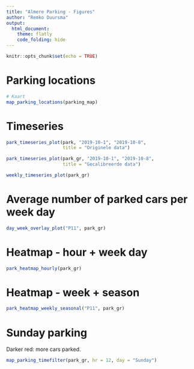 ```yaml
---
title: "Almere Parking - Figures"
author: "Remko Duursma"
output: 
  html_document:
    theme: flatly
    code_folding: hide
---
```




```r
knitr::opts_chunk$set(echo = TRUE)
```



# Parking locations

```r
# Kaart
map_parking_locations(parking_map)
```


# Timeseries

```r
park_timeseries_plot(park, "2019-10-1", "2019-10-8", 
                     title = "Originele data")
```


```r
park_timeseries_plot(park_gr, "2019-10-1", "2019-10-8",
                     title = "Gecalibreerde data")
```


```r
weekly_timeseries_plot(park_gr)
```



# Average number of parked cars per week day

```r
day_week_overlay_plot("P11", park_gr)
```


# Heatmap - hour + week day

```r
park_heatmap_hourly(park_gr)
```


# Heatmap - week + season

```r
park_heatmap_weekly_seasonal("P11", park_gr)
```


# Sunday parking

Darker red: more cars parked.

```r
map_parking_timefilter(park_gr, hr = 12, day = "Sunday")
```





